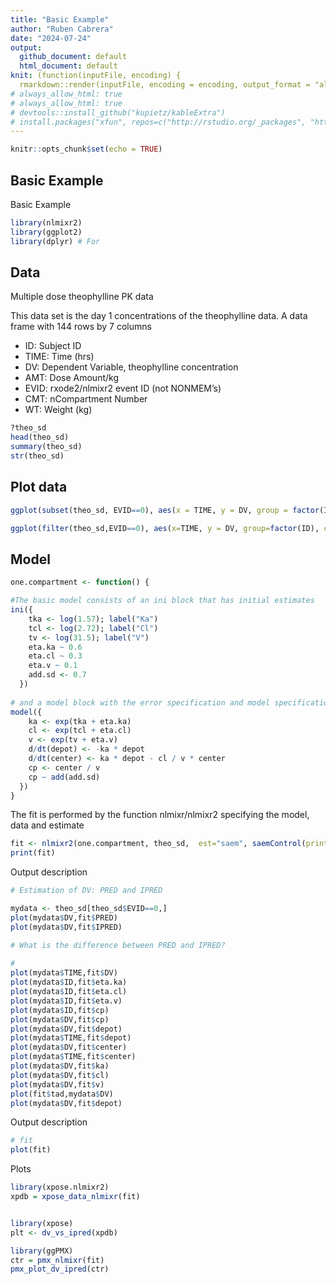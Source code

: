 ```yaml
---
title: "Basic Example"
author: "Ruben Cabrera"
date: "2024-07-24"
output: 
  github_document: default
  html_document: default
knit: (function(inputFile, encoding) {
  rmarkdown::render(inputFile, encoding = encoding, output_format = "all") })
# always_allow_html: true
# always_allow_html: true
# devtools::install_github("kupietz/kableExtra")
# install.packages("xfun", repos=c("http://rstudio.org/_packages", "http://cran.rstudio.com"))
---
```


```r
knitr::opts_chunk$set(echo = TRUE)
```

## Basic Example

Basic Example

```r
library(nlmixr2)
library(ggplot2)
library(dplyr) # For 
```

## Data

Multiple dose theophylline PK data

This data set is the day 1 concentrations of the theophylline data.
A data frame with 144 rows by 7 columns

- ID: Subject ID
- TIME: Time (hrs)
- DV: Dependent Variable, theophylline concentration
- AMT: Dose Amount/kg
- EVID: rxode2/nlmixr2 event ID (not NONMEM's)
- CMT: nCompartment Number
- WT: Weight (kg)

```r
?theo_sd
head(theo_sd)
summary(theo_sd)
str(theo_sd)
```


## Plot data

```r
ggplot(subset(theo_sd, EVID==0), aes(x = TIME, y = DV, group = factor(ID), color = factor(ID))) + geom_line() +  ylim(c(0, 12)) + xlab('Time')

ggplot(filter(theo_sd,EVID==0), aes(x=TIME, y = DV, group=factor(ID), color=factor(ID))) + geom_line() + geom_point() + ylim(c(0, 12)) + xlab('Time')
```

## Model

```r

one.compartment <- function() {

#The basic model consists of an ini block that has initial estimates  
ini({
    tka <- log(1.57); label("Ka")
    tcl <- log(2.72); label("Cl")
    tv <- log(31.5); label("V")
    eta.ka ~ 0.6
    eta.cl ~ 0.3
    eta.v ~ 0.1
    add.sd <- 0.7
  })
  
# and a model block with the error specification and model specification
model({
    ka <- exp(tka + eta.ka)
    cl <- exp(tcl + eta.cl)
    v <- exp(tv + eta.v)
    d/dt(depot) <- -ka * depot
    d/dt(center) <- ka * depot - cl / v * center
    cp <- center / v
    cp ~ add(add.sd)
  })
}

```


The fit is performed by the function nlmixr/nlmixr2 specifying the model, data and estimate

```r
fit <- nlmixr2(one.compartment, theo_sd,  est="saem", saemControl(print=0))
print(fit)

```

Output description

```r

# Estimation of DV: PRED and IPRED

mydata <- theo_sd[theo_sd$EVID==0,]
plot(mydata$DV,fit$PRED)
plot(mydata$DV,fit$IPRED)

# What is the difference between PRED and IPRED?
  
# 
plot(mydata$TIME,fit$DV)
plot(mydata$ID,fit$eta.ka)
plot(mydata$ID,fit$eta.cl)
plot(mydata$ID,fit$eta.v)
plot(mydata$ID,fit$cp)
plot(mydata$DV,fit$cp)
plot(mydata$DV,fit$depot)
plot(mydata$TIME,fit$depot)
plot(mydata$DV,fit$center) 
plot(mydata$TIME,fit$center)
plot(mydata$DV,fit$ka)
plot(mydata$DV,fit$cl)
plot(mydata$DV,fit$v)
plot(fit$tad,mydata$DV)
plot(mydata$DV,fit$depot)

```


Output description

```r

# fit
plot(fit)
```



Plots

```r
library(xpose.nlmixr2)
xpdb = xpose_data_nlmixr(fit)


library(xpose)
plt <- dv_vs_ipred(xpdb)

library(ggPMX)
ctr = pmx_nlmixr(fit)
pmx_plot_dv_ipred(ctr)
```



